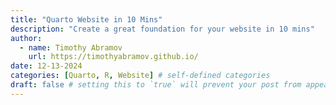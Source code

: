 ```yaml
---
title: "Quarto Website in 10 Mins"
description: "Create a great foundation for your website in 10 mins"
author:
  - name: Timothy Abramov
    url: https://timothyabramov.github.io/
date: 12-13-2024
categories: [Quarto, R, Website] # self-defined categories
draft: false # setting this to `true` will prevent your post from appearing on your listing page until you're ready!
---
```

